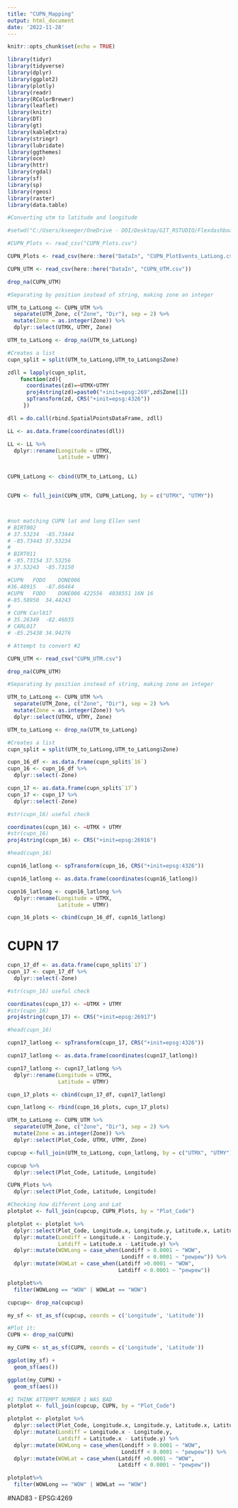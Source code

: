 ```yaml
---
title: "CUPN_Mapping"
output: html_document
date: '2022-11-28'
---
```


```r
knitr::opts_chunk$set(echo = TRUE)
```

```r
library(tidyr)
library(tidyverse)
library(dplyr)
library(ggplot2)
library(plotly)
library(readr)
library(RColorBrewer)
library(leaflet)
library(knitr)
library(DT)
library(gt)
library(kableExtra)
library(stringr)
library(lubridate)
library(ggthemes)
library(oce) 
library(httr)
library(rgdal) 
library(sf) 
library(sp) 
library(rgeos)
library(raster)
library(data.table)

```

```r
#Converting utm to latitude and longitude

#setwd("C:/Users/kseeger/OneDrive - DOI/Desktop/GIT_RSTUDIO/FlexdashboardPractice/Mapping")

#CUPN_Plots <- read_csv("CUPN_Plots.csv")

CUPN_Plots <- read_csv(here::here("DataIn", "CUPN_PlotEvents_LatLong.csv")) 

CUPN_UTM <- read_csv(here::here("DataIn", "CUPN_UTM.csv"))

drop_na(CUPN_UTM)

#Separating by position instead of string, making zone an integer

UTM_to_LatLong <- CUPN_UTM %>%
  separate(UTM_Zone, c("Zone", "Dir"), sep = 2) %>%
  mutate(Zone = as.integer(Zone)) %>%
  dplyr::select(UTMX, UTMY, Zone)

UTM_to_LatLong <- drop_na(UTM_to_LatLong)

#Creates a list
cupn_split = split(UTM_to_LatLong,UTM_to_LatLong$Zone)

zdll = lapply(cupn_split, 
    function(zd){
      coordinates(zd)=~UTMX+UTMY
      proj4string(zd)=paste0("+init=epsg:269",zd$Zone[1])
      spTransform(zd, CRS("+init=epsg:4326"))
     })

dll = do.call(rbind.SpatialPointsDataFrame, zdll)

LL <- as.data.frame(coordinates(dll))

LL <- LL %>%
  dplyr::rename(Longitude = UTMX, 
                Latitude = UTMY)
  

CUPN_LatLong <- cbind(UTM_to_LatLong, LL)


CUPN <- full_join(CUPN_UTM, CUPN_LatLong, by = c("UTMX", "UTMY")) 



#not matching CUPN lat and long Ellen sent
# BIRT002
# 37.53234	-85.73444
# -85.73443	37.53234
# 
# BIRT011
# -85.73154	37.53256
# 37.53243	-85.73150

#CUPN	FODO	DONE006	
#36.48915	-87.86464
#CUPN	FODO	DONE006	422556	4038551	16N	16	
#-85.58950	34.44243
# 
# CUPN Carl017
# 35.26349	-82.46035
# CARL017
# -85.25438	34.94276

```

```r
# Attempt to convert #2

CUPN_UTM <- read_csv("CUPN_UTM.csv")

drop_na(CUPN_UTM)

#Separating by position instead of string, making zone an integer

UTM_to_LatLong <- CUPN_UTM %>%
  separate(UTM_Zone, c("Zone", "Dir"), sep = 2) %>%
  mutate(Zone = as.integer(Zone)) %>%
  dplyr::select(UTMX, UTMY, Zone)

UTM_to_LatLong <- drop_na(UTM_to_LatLong)

#Creates a list
cupn_split = split(UTM_to_LatLong,UTM_to_LatLong$Zone)

cupn_16_df <- as.data.frame(cupn_split$`16`)
cupn_16 <- cupn_16_df %>%
  dplyr::select(-Zone)

cupn_17 <- as.data.frame(cupn_split$`17`) 
cupn_17 <- cupn_17 %>%
  dplyr::select(-Zone)

#str(cupn_16) useful check 

coordinates(cupn_16) <- ~UTMX + UTMY
#str(cupn_16)
proj4string(cupn_16) <- CRS("+init=epsg:26916")

#head(cupn_16)
```


```r
cupn16_latlong <- spTransform(cupn_16, CRS("+init=epsg:4326"))

cupn16_latlong <- as.data.frame(coordinates(cupn16_latlong))

cupn16_latlong <- cupn16_latlong %>%
  dplyr::rename(Longitude = UTMX, 
                Latitude = UTMY)

cupn_16_plots <- cbind(cupn_16_df, cupn16_latlong)
```

# CUPN 17
```r

cupn_17_df <- as.data.frame(cupn_split$`17`) 
cupn_17 <- cupn_17_df %>%
  dplyr::select(-Zone)

#str(cupn_16) useful check 

coordinates(cupn_17) <- ~UTMX + UTMY
#str(cupn_16)
proj4string(cupn_17) <- CRS("+init=epsg:26917")

#head(cupn_16)
```


```r
cupn17_latlong <- spTransform(cupn_17, CRS("+init=epsg:4326"))

cupn17_latlong <- as.data.frame(coordinates(cupn17_latlong))

cupn17_latlong <- cupn17_latlong %>%
  dplyr::rename(Longitude = UTMX, 
                Latitude = UTMY)

cupn_17_plots <- cbind(cupn_17_df, cupn17_latlong)

cupn_latlong <- rbind(cupn_16_plots, cupn_17_plots)
```

```r
UTM_to_LatLong <- CUPN_UTM %>%
  separate(UTM_Zone, c("Zone", "Dir"), sep = 2) %>%
  mutate(Zone = as.integer(Zone)) %>%
  dplyr::select(Plot_Code, UTMX, UTMY, Zone)

cupcup <-full_join(UTM_to_LatLong, cupn_latlong, by = c("UTMX", "UTMY"))

cupcup %>%
  dplyr::select(Plot_Code, Latitude, Longitude)

CUPN_Plots %>%
  dplyr::select(Plot_Code, Latitude, Longitude)
```


```r
#Checking how different Long and Lat 
plotplot <- full_join(cupcup, CUPN_Plots, by = "Plot_Code")

plotplot <- plotplot %>%
  dplyr::select(Plot_Code, Longitude.x, Longitude.y, Latitude.x, Latitude.y) %>%
  dplyr::mutate(Londiff = Longitude.x - Longitude.y, 
                Latdiff = Latitude.x - Latitude.y) %>%
  dplyr::mutate(WOWLong = case_when(Londiff > 0.0001 ~ "WOW", 
                                    Londiff < 0.0001 ~ "pewpew")) %>%
  dplyr::mutate(WOWLat = case_when(Latdiff >0.0001 ~ "WOW", 
                                   Latdiff < 0.0001 ~ "pewpew"))

plotplot%>%
  filter(WOWLong == "WOW" | WOWLat == "WOW")

cupcup<- drop_na(cupcup)

my_sf <- st_as_sf(cupcup, coords = c('Longitude', 'Latitude'))

#Plot it:
CUPN <- drop_na(CUPN) 

my_CUPN <- st_as_sf(CUPN, coords = c('Longitude', 'Latitude'))

ggplot(my_sf) + 
  geom_sf(aes())

ggplot(my_CUPN) + 
  geom_sf(aes())
```


```r
#I THINK ATTEMPT NUMBER 1 WAS BAD
plotplot <- full_join(cupcup, CUPN, by = "Plot_Code")

plotplot <- plotplot %>%
  dplyr::select(Plot_Code, Longitude.x, Longitude.y, Latitude.x, Latitude.y) %>%
  dplyr::mutate(Londiff = Longitude.x - Longitude.y, 
                Latdiff = Latitude.x - Latitude.y) %>%
  dplyr::mutate(WOWLong = case_when(Londiff > 0.0001 ~ "WOW", 
                                    Londiff < 0.0001 ~ "pewpew")) %>%
  dplyr::mutate(WOWLat = case_when(Latdiff >0.0001 ~ "WOW", 
                                   Latdiff < 0.0001 ~ "pewpew"))

plotplot%>%
  filter(WOWLong == "WOW" | WOWLat == "WOW")
```

#NAD83 - EPSG:4269

